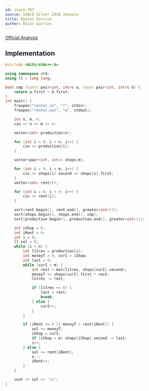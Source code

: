 ---
id: usaco-787
source: USACO Silver 2018 January
title: Rental Service
author: Óscar Garries
---

[Official Analysis](http://www.usaco.org/current/data/sol_rental_silver_jan18.html)

<LanguageSection>
<CPPSection>

## Implementation

```cpp
#include <bits/stdc++.h>

using namespace std;
using ll = long long;

bool cmp (const pair<int, int>& a, const pair<int, int>& b) {
	return a.first > b.first;
}
int main() {
	freopen("rental.in", "r", stdin);
	freopen("rental.out", "w", stdout);

	int n, m, r;
	cin >> n >> m >> r;

	vector<int> production(n);

	for (int i = 0; i < n; i++) {
		cin >> production[i];
	}

	vector<pair<int, int>> shops(m);

	for (int i = 0; i < m; i++) {
		cin >> shops[i].second >> shops[i].first;
	}
	vector<int> rent(r);

	for (int i = 0; i < r; i++) {
		cin >> rent[i];
	}

	sort(rent.begin(), rent.end(), greater<int>());
	sort(shops.begin(), shops.end(), cmp);
	sort(production.begin(), production.end(), greater<int>());

	int iShop = 0;
	int iRent = 0;
	int i = 0;
	ll sol = 0;
	while (i < n) {
		int litres = production[i];
		int moneyT = 0, curI = iShop;
		int last = 0;
		while (curI < m) {
			int rest = min(litres, shops[curI].second);
			moneyT += shops[curI].first * rest;
			litres -= rest;

			if (litres == 0) {
				last = rest;
				break;
			} else {
				curI++;
			}
		}

		if (iRent >= r || moneyT > rent[iRent]) {
			sol += moneyT;
			iShop = curI;
			if (iShop < m) shops[iShop].second -= last;
			i++;
		} else {
			sol += rent[iRent];
			n--;
			iRent++;
		}
	}

	cout << sol << '\n';
}
```

</CPPSection>
</LanguageSection>
